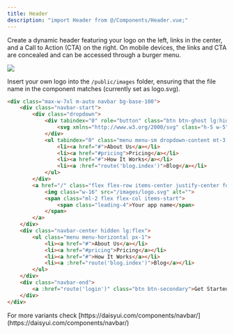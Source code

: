 ```yaml
---
title: Header
description: "import Header from @/Components/Header.vue;"
---
```


Create a dynamic header featuring your logo on the left,
links in the center, and a Call to Action (CTA) on the right. On mobile devices,
the links and CTA are concealed and can be accessed through a burger menu.

<Frame>
    <img src="/images/components/header.avif" />
</Frame>

Insert your own logo into the `/public/images` folder, ensuring that the file name in the component matches (currently set as logo.svg).

```html resources/js/Components/Header.vue
<div class="max-w-7xl m-auto navbar bg-base-100">
    <div class="navbar-start">
        <div class="dropdown">
            <div tabindex="0" role="button" class="btn btn-ghost lg:hidden">
                <svg xmlns="http://www.w3.org/2000/svg" class="h-5 w-5" fill="none" viewBox="0 0 24 24" stroke="currentColor"><path stroke-linecap="round" stroke-linejoin="round" stroke-width="2" d="M4 6h16M4 12h8m-8 6h16" /></svg>
            </div>
            <ul tabindex="0" class="menu menu-sm dropdown-content mt-3 z-[1] p-2 shadow bg-base-100 rounded-box w-52">
                <li><a href="#">About Us</a></li>
                <li><a href="#pricing">Pricing</a></li>
                <li><a href="#">How It Works</a></li>
                <li><a :href="route('blog.index')">Blog</a></li>
            </ul>
        </div>
        <a href="/" class="flex flex-row items-center justify-center font-bold text-md">
            <img class="w-16" src="/images/logo.svg" alt="">
            <span class="ml-2 flex flex-col items-start">
                <span class="leading-4">Your app name</span>
            </span>
        </a>
    </div>
    <div class="navbar-center hidden lg:flex">
        <ul class="menu menu-horizontal px-1">
            <li><a href="#">About Us</a></li>
            <li><a href="#pricing">Pricing</a></li>
            <li><a href="#">How It Works</a></li>
            <li><a :href="route('blog.index')">Blog</a></li>
        </ul>
    </div>
    <div class="navbar-end">
        <a :href="route('login')" class="btn btn-secondary">Get Started</a>
    </div>
</div>
```
<Tip>
For more variants check [https://daisyui.com/components/navbar/](https://daisyui.com/components/navbar/)
</Tip>

